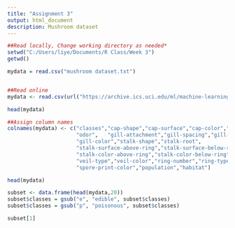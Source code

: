 ```yaml
---
title: "Assignment 3"
output: html_document
description: Mushroom dataset
---
```




```r
##Read locally, Change working directory as needed*
setwd("C:/Users/liye/Documents/R Class/Week 3")
getwd()

mydata = read.csv("mushroom dataset.txt")  


##Read online
mydata <- read.csv(url("https://archive.ics.uci.edu/ml/machine-learning-databases/mushroom/agaricus-lepiota.data"))

head(mydata)

##Assign column names
colnames(mydata) <- c("classes","cap-shape","cap-surface","cap-color","bruises",
                      "odor",	"gill-attachment","gill-spacing","gill-size",
                      "gill-color","stalk-shape","stalk-root",
                      "stalk-surface-above-ring","stalk-surface-below-ring",
                      "stalk-color-above-ring","stalk-color-below-ring",
                      "veil-type","veil-color","ring-number","ring-type",
                      "spore-print-color","population","habitat")

head(mydata)

subset <- data.frame(head(mydata,20))
subset$classes = gsub("e", "edible", subset$classes)
subset$classes = gsub("p", "poisonous", subset$classes)

subset[1]
```



